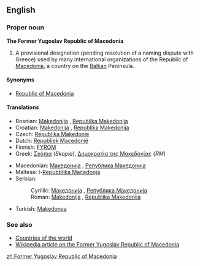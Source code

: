 ==English==
===Proper noun===
'''The Former Yugoslav Republic of Macedonia'''

# A provisional designation (pending resolution of a naming dispute with Greece) used by many international organizations of the Republic of [[Macedonia]], a country on the [[Balkan]] Peninsula.

====Synonyms====
*[[Republic of Macedonia]]

====Translations====
{{top}}
*Bosnian: [[Makedonija#Bosnian|Makedonija]] {{f}}, [[Republika Makedonija#Bosnian|Republika Makedonija]] {{f}}
*Croatian: [[Makedonija#Croatian|Makedonija]] {{f}}, [[Republika Makedonija#Croatian|Republika Makedonija]] {{f}}
*Czech: [[Republika Makedonie]]
*Dutch: [[Republiek Macedonië]]
*Finnish: [[FYROM]]
*Greek: [[Σκόπια]] (''Skopia''), [[Δημοκρατία της Μακεδονίας]] {''RM'') {{f}}
{{mid}}
*Macedonian: [[Македонија#Macedonian|Македонија]] {{f}}, [[Република Македонија#Macedonian|Република Македонија]] {{f}}
*Maltese: l-[[Repubblika Maċedonja]]
*Serbian:
*:Cyrillic: [[Македонија#Serbian|Македонија]] {{f}}, [[Република Македонија#Serbian|Република Македонија]] {{f}}
*:Roman: [[Makedonija#Serbian|Makedonija]] {{f}}, [[Republika Makedonija#Serbian|Republika Makedonija]] {{f}}
*Turkish: [[Makedonya]]
{{bottom}}

===See also===
*[[Countries of the world]]
*[[w:Republic_of_Macedonia|Wikipedia article on the Former Yugoslav Republic of Macedonia]]
[[zh:Former Yugoslav Republic of Macedonia]]